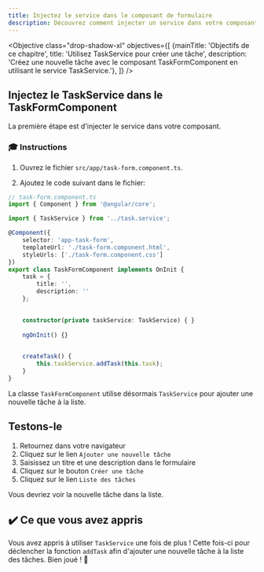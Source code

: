 ```yaml
---
title: Injectez le service dans le composant de formulaire
description: Découvrez comment injecter un service dans votre composant de formulaire dans une application Angular.
---
```



<Objective class="drop-shadow-xl" objectives={[
{mainTitle: 'Objectifs de ce chapitre', title: 'Utilisez TaskService pour créer une tâche', description: 'Créez une nouvelle tâche avec le composant TaskFormComponent en utilisant le service TaskService.'},
]} />

## Injectez le TaskService dans le TaskFormComponent

La première étape est d'injecter le service dans votre composant.

### 🎓 Instructions

1. Ouvrez le fichier `src/app/task-form.component.ts`.

2. Ajoutez le code suivant dans le fichier:

```typescript ins={"1. Importez TaskService": 3-4} ins={"2. Injectez TaskService dans le constructeur de la classe": 17-18} ins={"3. Appelez la fonction addTask de TaskService": 22-25}
// task-form.component.ts
import { Component } from '@angular/core';

import { TaskService } from '../task.service';

@Component({
    selector: 'app-task-form',
    templateUrl: './task-form.component.html',
    styleUrls: ['./task-form.component.css']
})
export class TaskFormComponent implements OnInit {
    task = {
        title: '',
        description: ''
    };
    

    constructor(private taskService: TaskService) { }
    
    ngOnInit() {}

    
    createTask() {
        this.taskService.addTask(this.task);
    }
}
```

La classe `TaskFormComponent` utilise désormais `TaskService` pour ajouter une nouvelle tâche à la liste.

## Testons-le

1. Retournez dans votre navigateur
2. Cliquez sur le lien `Ajouter une nouvelle tâche`
3. Saisissez un titre et une description dans le formulaire
4. Cliquez sur le bouton `Créer une tâche`
5. Cliquez sur le lien `Liste des tâches`

Vous devriez voir la nouvelle tâche dans la liste.

## ✔️ Ce que vous avez appris

Vous avez appris à utiliser `TaskService` une fois de plus ! Cette fois-ci pour déclencher la fonction `addTask` afin d'ajouter une nouvelle tâche à la liste des tâches. Bien joué ! 🤩
